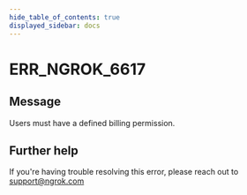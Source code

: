 ```yaml
---
hide_table_of_contents: true
displayed_sidebar: docs
---
```



# ERR_NGROK_6617

## Message

Users must have a defined billing permission.

<ErrorDetails error="err_ngrok_6617" />

## Further help

If you're having trouble resolving this error, please reach out to [support@ngrok.com](mailto:support@ngrok.com?subject=Help%20with%20ERR_NGROK_6617)
